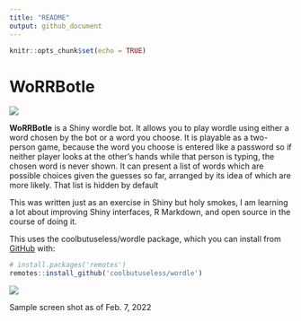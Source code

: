 ```yaml
---
title: "README"
output: github_document
---
```


<!-- README.md is generated from README.Rmd. Please edit that file -->

```r
knitr::opts_chunk$set(echo = TRUE)
```

# WoRRBotle

<!-- badges: start -->
![](https://img.shields.io/badge/cool-useless-green.svg)
<!-- badges: end -->

**WoRRBotle** is a Shiny wordle bot. It allows you to play wordle using either a word chosen by the bot or a word you choose. It is playable as a two-person game, because the word you choose is entered like a password so if neither player looks at the other's hands while that person is typing, the chosen word is never shown. It can present a list of words which are possible choices given the guesses so far, arranged by its idea of which are more likely. That list is hidden by default

This was written just as an exercise in Shiny but holy smokes, I am learning a lot about improving Shiny interfaces, R Markdown, and open source in the course of doing it.

This uses the coolbutuseless/wordle package, which 
you can install from [GitHub](https://github.com/coolbutuseless/wordle) with:

``` r
# install.packages('remotes')
remotes::install_github('coolbutuseless/wordle')
```

<img src="www/sample_screenshot.png">

Sample screen shot as of Feb. 7, 2022
